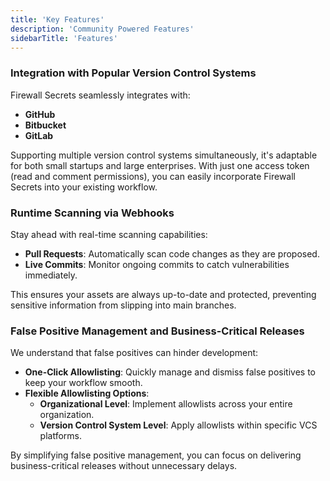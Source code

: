 ```yaml
---
title: 'Key Features'
description: 'Community Powered Features'
sidebarTitle: 'Features'
---
```


### **Integration with Popular Version Control Systems**

Firewall Secrets seamlessly integrates with:

- **GitHub**
- **Bitbucket**
- **GitLab**

Supporting multiple version control systems simultaneously, it's adaptable for both small startups and large enterprises. With just one access token (read and comment permissions), you can easily incorporate Firewall Secrets into your existing workflow.

### **Runtime Scanning via Webhooks**

Stay ahead with real-time scanning capabilities:

- **Pull Requests**: Automatically scan code changes as they are proposed.
- **Live Commits**: Monitor ongoing commits to catch vulnerabilities immediately.

This ensures your assets are always up-to-date and protected, preventing sensitive information from slipping into main branches.

### **False Positive Management and Business-Critical Releases**

We understand that false positives can hinder development:

- **One-Click Allowlisting**: Quickly manage and dismiss false positives to keep your workflow smooth.
- **Flexible Allowlisting Options**:
  - **Organizational Level**: Implement allowlists across your entire organization.
  - **Version Control System Level**: Apply allowlists within specific VCS platforms.

By simplifying false positive management, you can focus on delivering business-critical releases without unnecessary delays.